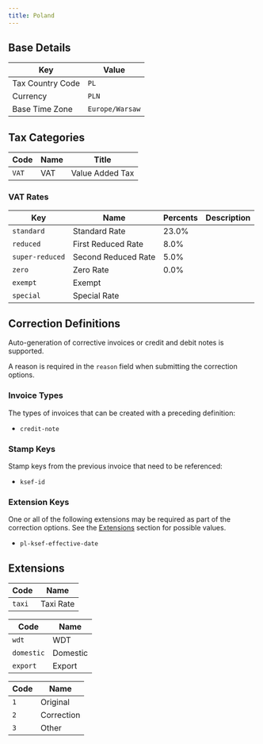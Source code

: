 ```yaml
---
title: Poland
---
```


## Base Details

| Key | Value |
| --- | ----- |
| Tax Country Code | <code>PL</code> |
| Currency | <code>PLN</code> |
| Base Time Zone | <code>Europe/Warsaw</code> |

## Tax Categories

| Code | Name | Title |
| ---- | ---- | ----- |
| <code>VAT</code> | VAT | Value Added Tax |

### VAT Rates

| Key | Name | Percents | Description |
| --- | ---- | -------- | ----------- |
| <code>standard</code> | Standard Rate | 23.0% |  |
| <code>reduced</code> | First Reduced Rate | 8.0% |  |
| <code>super-reduced</code> | Second Reduced Rate | 5.0% |  |
| <code>zero</code> | Zero Rate | 0.0% |  |
| <code>exempt</code> | Exempt |  |  |
| <code>special</code> | Special Rate |  |  |

## Correction Definitions

Auto-generation of corrective invoices or credit and debit notes is
supported.

A reason is required in the <code>reason</code> field
when submitting the correction options.

### Invoice Types

The types of invoices that can be created with a preceding definition:
- <code>credit-note</code>

### Stamp Keys

Stamp keys from the previous invoice that need to be referenced:
- <code>ksef-id</code>

### Extension Keys

One or all of the following extensions may be required as part of the correction
options. See the [Extensions](#extensions) section for possible values.
- <code>pl-ksef-effective-date</code>

## Extensions

<AccordionGroup>
<Accordion description="Key: pl-ksef-vat-special" title="Special VAT Extensions for KSeF">

| Code | Name |
| ---- | ---- |
| <code>taxi</code> | Taxi Rate |
</Accordion>
<Accordion description="Key: pl-ksef-vat-zero" title="Zero VAT Extensions for KSeF">

| Code | Name |
| ---- | ---- |
| <code>wdt</code> | WDT |
| <code>domestic</code> | Domestic |
| <code>export</code> | Export |
</Accordion>
<Accordion description="Key: pl-ksef-effective-date" title="Effective date code.">

| Code | Name |
| ---- | ---- |
| <code>1</code> | Original |
| <code>2</code> | Correction |
| <code>3</code> | Other |
</Accordion></AccordionGroup>	